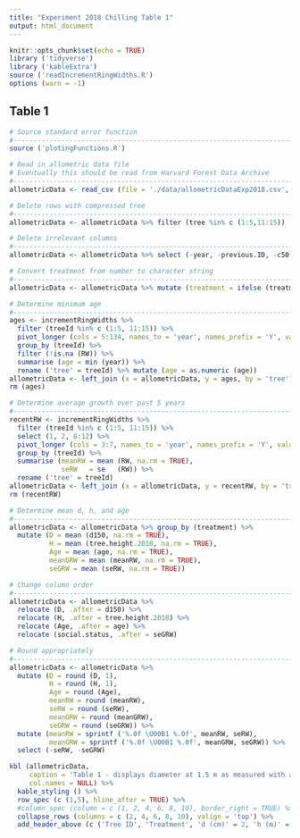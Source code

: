 ```yaml
---
title: "Experiment 2018 Chilling Table 1"
output: html_document
---
```


```r
knitr::opts_chunk$set(echo = TRUE)
library ('tidyverse')
library ('kableExtra')
source ('readIncrementRingWidths.R')
options (warn = -1)
```

## Table 1 


```r

# Source standard error function
#----------------------------------------------------------------------------------------
source ('plotingFunctions.R')

# Read in allometric data file
# Eventually this should be read from Harvard Forest Data Archive
#----------------------------------------------------------------------------------------
allometricData <- read_csv (file = './data/allometricDataExp2018.csv', col_types = cols ())

# Delete rows with compressed tree
#----------------------------------------------------------------------------------------
allometricData <- allometricData %>% filter (tree %in% c (1:5,11:15))

# Delete irrelevant columns
#----------------------------------------------------------------------------------------
allometricData <- allometricData %>% select (-year, -previous.ID, -c50, -d50, -c150, -c250, -d250, -h1, -h2, -h3, -comments, -file.ring.width.1, -file.ring.width.2, -file.ring.width.3)

# Convert treatment from number to character string
#----------------------------------------------------------------------------------------
allometricData <- allometricData %>% mutate (treatment = ifelse (treatment == 1, 'control','chilled'))

# Determine minimum age
#----------------------------------------------------------------------------------------
ages <- incrementRingWidths %>% 
  filter (treeId %in% c (1:5, 11:15)) %>% 
  pivot_longer (cols = 5:134, names_to = 'year', names_prefix = 'Y', values_to = 'RW') %>%
  group_by (treeId) %>%
  filter (!is.na (RW)) %>%
  summarise (age = min (year)) %>%
  rename ('tree' = treeId) %>% mutate (age = as.numeric (age))
allometricData <- left_join (x = allometricData, y = ages, by = 'tree')
rm (ages)  

# Determine average growth over past 5 years
#----------------------------------------------------------------------------------------
recentRW <- incrementRingWidths %>% 
  filter (treeId %in% c (1:5, 11:15)) %>% 
  select (1, 2, 8:12) %>% 
  pivot_longer (cols = 3:7, names_to = 'year', names_prefix = 'Y', values_to = 'RW') %>%
  group_by (treeId) %>%
  summarise (meanRW = mean (RW, na.rm = TRUE),
             seRW   = se   (RW)) %>%
  rename ('tree' = treeId)
allometricData <- left_join (x = allometricData, y = recentRW, by = 'tree')
rm (recentRW)

# Determine mean d, h, and age
#----------------------------------------------------------------------------------------
allometricData <- allometricData %>% group_by (treatment) %>% 
  mutate (D = mean (d150, na.rm = TRUE),
          H = mean (tree.height.2018, na.rm = TRUE),
          Age = mean (age, na.rm = TRUE),
          meanGRW = mean (meanRW, na.rm = TRUE),
          seGRW = mean (seRW, na.rm = TRUE))

# Change column order
#----------------------------------------------------------------------------------------
allometricData <- allometricData %>% 
  relocate (D, .after = d150) %>% 
  relocate (H, .after = tree.height.2018) %>% 
  relocate (Age, .after = age) %>% 
  relocate (social.status, .after = seGRW) 

# Round appropriately 
#----------------------------------------------------------------------------------------
allometricData <- allometricData %>% 
  mutate (D = round (D, 1),
          H = round (H, 1),
          Age = round (Age),
          meanRW = round (meanRW),
          seRW = round (seRW),
          meanGRW = round (meanGRW),
          seGRW = round (seGRW)) %>%
  mutate (meanRW = sprintf ('%.0f \U00B1 %.0f', meanRW, seRW),
          meanGRW = sprintf ('%.0f \U00B1 %.0f', meanGRW, seGRW)) %>%
  select (-seRW, -seGRW)
```

```r
kbl (allometricData, 
     caption = 'Table 1 - displays diameter at 1.5 m as measured with a diameter tape (d), mean height averaged across three hypsometer measurements (h), and both minimum age and the five-year mean of radial growth derived from increment cores, as well as social status for the control and chilled trees. For numeric values treatment group means are also listed. The table was automatically generated from publicly available data set (data set ID here) on the Harvard Forest Data Archive.',
     col.names = NULL) %>% 
  kable_styling () %>% 
  row_spec (c (1,5), hline_after = TRUE) %>%
  #column_spec (column = c (1, 2, 4, 6, 8, 10), border_right = TRUE) %>%
  collapse_rows (columns = c (2, 4, 6, 8, 10), valign = 'top') %>% 
  add_header_above (c ('Tree ID', 'Treatment', 'd (cm)' = 2, 'h (m)' = 2, 'Age (year)' = 2, 'Radial growth (μm)' = 2,'Social status'))
 
```

